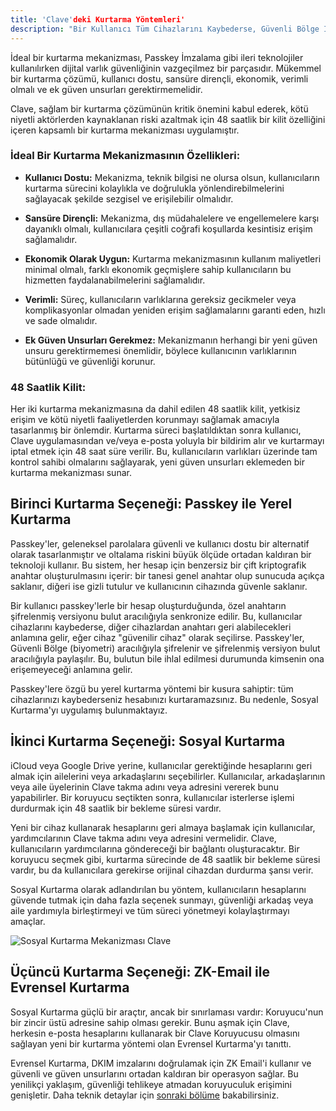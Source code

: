 ```yaml
---
title: 'Clave'deki Kurtarma Yöntemleri'
description: "Bir Kullanıcı Tüm Cihazlarını Kaybederse, Güvenli Bölge İçindeki Anahtar Çıkarılamaz Olduğu İçin Anahtarlara Erişim Sağlanamaz. Bu Sorunu Çözmek İçin Clave, Bir Kurtarma Mekanizması Geliştirmiştir."
---
```

İdeal bir kurtarma mekanizması, Passkey İmzalama gibi ileri teknolojiler kullanılırken dijital varlık güvenliğinin vazgeçilmez bir parçasıdır. Mükemmel bir kurtarma çözümü, kullanıcı dostu, sansüre dirençli, ekonomik, verimli olmalı ve ek güven unsurları gerektirmemelidir.

Clave, sağlam bir kurtarma çözümünün kritik önemini kabul ederek, kötü niyetli aktörlerden kaynaklanan riski azaltmak için 48 saatlik bir kilit özelliğini içeren kapsamlı bir kurtarma mekanizması uygulamıştır.

### İdeal Bir Kurtarma Mekanizmasının Özellikleri:
- **Kullanıcı Dostu:** Mekanizma, teknik bilgisi ne olursa olsun, kullanıcıların kurtarma sürecini kolaylıkla ve doğrulukla yönlendirebilmelerini sağlayacak şekilde sezgisel ve erişilebilir olmalıdır.

- **Sansüre Dirençli:** Mekanizma, dış müdahalelere ve engellemelere karşı dayanıklı olmalı, kullanıcılara çeşitli coğrafi koşullarda kesintisiz erişim sağlamalıdır.

- **Ekonomik Olarak Uygun:** Kurtarma mekanizmasının kullanım maliyetleri minimal olmalı, farklı ekonomik geçmişlere sahip kullanıcıların bu hizmetten faydalanabilmelerini sağlamalıdır.

- **Verimli:** Süreç, kullanıcıların varlıklarına gereksiz gecikmeler veya komplikasyonlar olmadan yeniden erişim sağlamalarını garanti eden, hızlı ve sade olmalıdır.

- **Ek Güven Unsurları Gerekmez:** Mekanizmanın herhangi bir yeni güven unsuru gerektirmemesi önemlidir, böylece kullanıcının varlıklarının bütünlüğü ve güvenliği korunur.

### 48 Saatlik Kilit:
Her iki kurtarma mekanizmasına da dahil edilen 48 saatlik kilit, yetkisiz erişim ve kötü niyetli faaliyetlerden korunmayı sağlamak amacıyla tasarlanmış bir önlemdir. Kurtarma süreci başlatıldıktan sonra kullanıcı, Clave uygulamasından ve/veya e-posta yoluyla bir bildirim alır ve kurtarmayı iptal etmek için 48 saat süre verilir. Bu, kullanıcıların varlıkları üzerinde tam kontrol sahibi olmalarını sağlayarak, yeni güven unsurları eklemeden bir kurtarma mekanizması sunar.

## Birinci Kurtarma Seçeneği: Passkey ile Yerel Kurtarma
Passkey'ler, geleneksel parolalara güvenli ve kullanıcı dostu bir alternatif olarak tasarlanmıştır ve oltalama riskini büyük ölçüde ortadan kaldıran bir teknoloji kullanır. Bu sistem, her hesap için benzersiz bir çift kriptografik anahtar oluşturulmasını içerir: bir tanesi genel anahtar olup sunucuda açıkça saklanır, diğeri ise gizli tutulur ve kullanıcının cihazında güvenle saklanır.

Bir kullanıcı passkey'lerle bir hesap oluşturduğunda, özel anahtarın şifrelenmiş versiyonu bulut aracılığıyla senkronize edilir. Bu, kullanıcılar cihazlarını kaybederse, diğer cihazlardan anahtarı geri alabilecekleri anlamına gelir, eğer cihaz "güvenilir cihaz" olarak seçilirse. Passkey'ler, Güvenli Bölge (biyometri) aracılığıyla şifrelenir ve şifrelenmiş versiyon bulut aracılığıyla paylaşılır. Bu, bulutun bile ihlal edilmesi durumunda kimsenin ona erişemeyeceği anlamına gelir.

Passkey'lere özgü bu yerel kurtarma yöntemi bir kusura sahiptir: tüm cihazlarınızı kaybederseniz hesabınızı kurtaramazsınız. Bu nedenle, Sosyal Kurtarma'yı uygulamış bulunmaktayız.

## İkinci Kurtarma Seçeneği: Sosyal Kurtarma
iCloud veya Google Drive yerine, kullanıcılar gerektiğinde hesaplarını geri almak için ailelerini veya arkadaşlarını seçebilirler. Kullanıcılar, arkadaşlarının veya aile üyelerinin Clave takma adını veya adresini vererek bunu yapabilirler. Bir koruyucu seçtikten sonra, kullanıcılar isterlerse işlemi durdurmak için 48 saatlik bir bekleme süresi vardır.

Yeni bir cihaz kullanarak hesaplarını geri almaya başlamak için kullanıcılar, yardımcılarının Clave takma adını veya adresini vermelidir. Clave, kullanıcıların yardımcılarına göndereceği bir bağlantı oluşturacaktır. Bir koruyucu seçmek gibi, kurtarma sürecinde de 48 saatlik bir bekleme süresi vardır, bu da kullanıcılara gerekirse orijinal cihazdan durdurma şansı verir.

Sosyal Kurtarma olarak adlandırılan bu yöntem, kullanıcıların hesaplarını güvende tutmak için daha fazla seçenek sunmayı, güvenliği arkadaş veya aile yardımıyla birleştirmeyi ve tüm süreci yönetmeyi kolaylaştırmayı amaçlar.

![Sosyal Kurtarma Mekanizması Clave](./images/recoverypic1.png)

## Üçüncü Kurtarma Seçeneği: ZK-Email ile Evrensel Kurtarma
Sosyal Kurtarma güçlü bir araçtır, ancak bir sınırlaması vardır: Koruyucu'nun bir zincir üstü adresine sahip olması gerekir. Bunu aşmak için Clave, herkesin e-posta hesaplarını kullanarak bir Clave Koruyucusu olmasını sağlayan yeni bir kurtarma yöntemi olan Evrensel Kurtarma'yı tanıttı.

Evrensel Kurtarma, DKIM imzalarını doğrulamak için ZK Email'i kullanır ve güvenli ve güven unsurlarını ortadan kaldıran bir operasyon sağlar. Bu yenilikçi yaklaşım, güvenliği tehlikeye atmadan koruyuculuk erişimini genişletir. Daha teknik detaylar için [sonraki bölüme](zkemail-recovery-technical) bakabilirsiniz.